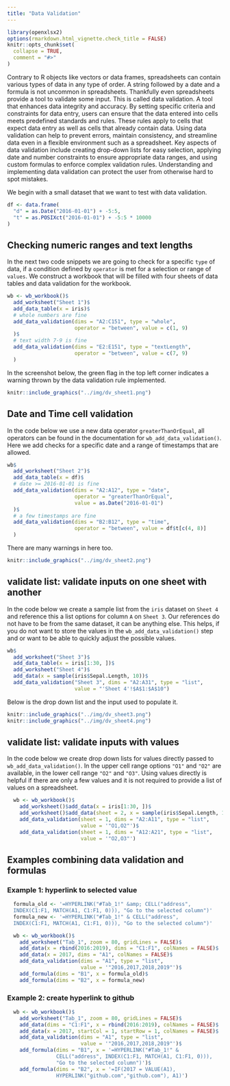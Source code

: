 ```yaml
---
title: "Data Validation"
---
```


```r
library(openxlsx2)
options(rmarkdown.html_vignette.check_title = FALSE)
knitr::opts_chunk$set(
  collapse = TRUE,
  comment = "#>"
)
```

Contrary to R objects like vectors or data frames, spreadsheets can contain various types of data in any type of order. A string followed by a date and a formula is not uncommon in spreadsheets. Thankfully even spreadsheets provide a tool to validate some input. This is called data validation. A tool that enhances data integrity and accuracy. By setting specific criteria and constraints for data entry, users can ensure that the data entered into cells meets predefined standards and rules. These rules apply to cells that expect data entry as well as cells that already contain data. Using data validation can help to prevent errors, maintain consistency, and streamline data even in a flexible environment such as a spreadsheet. Key aspects of data validation include creating drop-down lists for easy selection, applying date and number constraints to ensure appropriate data ranges, and using custom formulas to enforce complex validation rules. Understanding and implementing data validation can protect the user from otherwise hard to spot mistakes.

We begin with a small dataset that we want to test with data validation.

```r
df <- data.frame(
  "d" = as.Date("2016-01-01") + -5:5,
  "t" = as.POSIXct("2016-01-01") + -5:5 * 10000
)
```

## Checking numeric ranges and text lengths

In the next two code snippets we are going to check for a specific `type` of data, if a condition defined by `operator` is met for a selection or range of `values`. We construct a workbook that will be filled with four sheets of data tables and data validation for the workbook.

```r
wb <- wb_workbook()$
  add_worksheet("Sheet 1")$
  add_data_table(x = iris)$
  # whole numbers are fine
  add_data_validation(dims = "A2:C151", type = "whole",
                      operator = "between", value = c(1, 9)
  )$
  # text width 7-9 is fine
  add_data_validation(dims = "E2:E151", type = "textLength",
                      operator = "between", value = c(7, 9)
  )
```

In the screenshot below, the green flag in the top left corner indicates a warning thrown by the data validation rule implemented.

```r
knitr::include_graphics("../img/dv_sheet1.png")
```

## Date and Time cell validation

In the code below we use a new data operator `greaterThanOrEqual`, all operators can be found in the documentation for `wb_add_data_validation()`. Here we add checks for a specific date and a range of timestamps that are allowed.

```r
wb$
  add_worksheet("Sheet 2")$
  add_data_table(x = df)$
  # date >= 2016-01-01 is fine
  add_data_validation(dims = "A2:A12", type = "date",
                      operator = "greaterThanOrEqual",
                      value = as.Date("2016-01-01")
  )$
  # a few timestamps are fine
  add_data_validation(dims = "B2:B12", type = "time",
                      operator = "between", value = df$t[c(4, 8)]
  )

```

There are many warnings in here too.

```r
knitr::include_graphics("../img/dv_sheet2.png")
```

## validate list: validate inputs on one sheet with another

In the code below we create a sample list from the `iris` dataset on `Sheet 4` and reference this a list options for column `A` on `Sheet 3`. Our references do not have to be from the same dataset, it can be anything else. This helps, if you do not want to store the values in the `wb_add_data_validation()` step and or want to be able to quickly adjust the possible values.

```r
wb$
  add_worksheet("Sheet 3")$
  add_data_table(x = iris[1:30, ])$
  add_worksheet("Sheet 4")$
  add_data(x = sample(iris$Sepal.Length, 10))$
  add_data_validation("Sheet 3", dims = "A2:A31", type = "list",
                      value = "'Sheet 4'!$A$1:$A$10")
```

Below is the drop down list and the input used to populate it.

```r
knitr::include_graphics("../img/dv_sheet3.png")
knitr::include_graphics("../img/dv_sheet4.png")
```

## validate list: validate inputs with values

In the code below we create drop down lists for values directly passed to `wb_add_data_validation()`. In the upper cell range options `"O1"` and `"O2"` are available, in the lower cell range `"O2"` and `"O3"`. Using values directly is helpful if there are only a few values and it is not required to provide a list of values on a spreadsheet.

```r
  wb <- wb_workbook()$
    add_worksheet()$add_data(x = iris[1:30, ])$
    add_worksheet()$add_data(sheet = 2, x = sample(iris$Sepal.Length, 10))$
    add_data_validation(sheet = 1, dims = "A2:A11", type = "list",
                        value = '"O1,O2"')$
    add_data_validation(sheet = 1, dims = "A12:A21", type = "list",
                        value = '"O2,O3"')
```

## Examples combining data validation and formulas

### Example 1: hyperlink to selected value
```r
  formula_old <- '=HYPERLINK("#Tab_1!" &amp; CELL("address",
  INDEX(C1:F1, MATCH(A1, C1:F1, 0))), "Go to the selected column")'
  formula_new <- '=HYPERLINK("#Tab_1!" & CELL("address", 
  INDEX(C1:F1, MATCH(A1, C1:F1, 0))), "Go to the selected column")'

  wb <- wb_workbook()$
    add_worksheet("Tab_1", zoom = 80, gridLines = FALSE)$
    add_data(x = rbind(2016:2019), dims = "C1:F1", colNames = FALSE)$
    add_data(x = 2017, dims = "A1", colNames = FALSE)$
    add_data_validation(dims = "A1", type = "list",
                        value = '"2016,2017,2018,2019"')$
    add_formula(dims = "B1", x = formula_old)$
    add_formula(dims = "B2", x = formula_new)
```

### Example 2: create hyperlink to github
```r
  wb <- wb_workbook()$
    add_worksheet("Tab_1", zoom = 80, gridLines = FALSE)$
    add_data(dims = "C1:F1", x = rbind(2016:2019), colNames = FALSE)$
    add_data(x = 2017, startCol = 1, startRow = 1, colNames = FALSE)$
    add_data_validation(dims = "A1", type = "list",
                        value = '"2016,2017,2018,2019"')$
    add_formula(dims = "B1", x = '=HYPERLINK("#Tab_1!" & 
                CELL("address", INDEX(C1:F1, MATCH(A1, C1:F1, 0))),
                "Go to the selected column")')$
    add_formula(dims = "B2", x = '=IF(2017 = VALUE(A1),
                HYPERLINK("github.com","github.com"), A1)')
```

